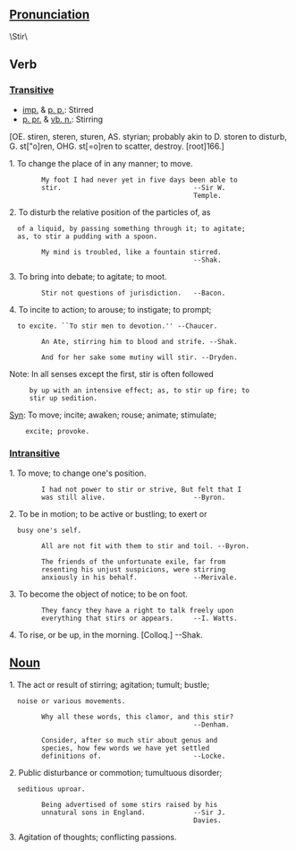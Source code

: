 ==[[Pronunciation]]==

\Stir\

==Verb==
===[[Transitive]]===

*[[imp.]] & [[p. p.]]: Stirred
*[[p. pr.]] & [[vb. n.]]: Stirring
[OE. stiren, steren, sturen, AS. styrian;
probably akin to D. storen to disturb, G. st["o]ren, OHG.
st[=o]ren to scatter, destroy. [root]166.]

1. To change the place of in any manner; to move.

         My foot I had never yet in five days been able to
         stir.                                 --Sir W.
                                               Temple.

2. To disturb the relative position of the particles of, as
   of a liquid, by passing something through it; to agitate;
   as, to stir a pudding with a spoon.

         My mind is troubled, like a fountain stirred.
                                               --Shak.

3. To bring into debate; to agitate; to moot.

         Stir not questions of jurisdiction.   --Bacon.

4. To incite to action; to arouse; to instigate; to prompt;
   to excite. ``To stir men to devotion.'' --Chaucer.

         An Ate, stirring him to blood and strife. --Shak.

         And for her sake some mutiny will stir. --Dryden.

Note: In all senses except the first, stir is often followed
      by up with an intensive effect; as, to stir up fire; to
      stir up sedition.

[[Syn]]: To move; incite; awaken; rouse; animate; stimulate;
     excite; provoke.

===[[Intransitive]]===


1. To move; to change one's position.

         I had not power to stir or strive, But felt that I
         was still alive.                      --Byron.

2. To be in motion; to be active or bustling; to exert or
   busy one's self.

         All are not fit with them to stir and toil. --Byron.

         The friends of the unfortunate exile, far from
         resenting his unjust suspicions, were stirring
         anxiously in his behalf.              --Merivale.

3. To become the object of notice; to be on foot.

         They fancy they have a right to talk freely upon
         everything that stirs or appears.     --I. Watts.

4. To rise, or be up, in the morning. [Colloq.] --Shak.


==[[Noun]]==


1. The act or result of stirring; agitation; tumult; bustle;
   noise or various movements.

         Why all these words, this clamor, and this stir?
                                               --Denham.

         Consider, after so much stir about genus and
         species, how few words we have yet settled
         definitions of.                       --Locke.

2. Public disturbance or commotion; tumultuous disorder;
   seditious uproar.

         Being advertised of some stirs raised by his
         unnatural sons in England.            --Sir J.
                                               Davies.

3. Agitation of thoughts; conflicting passions.